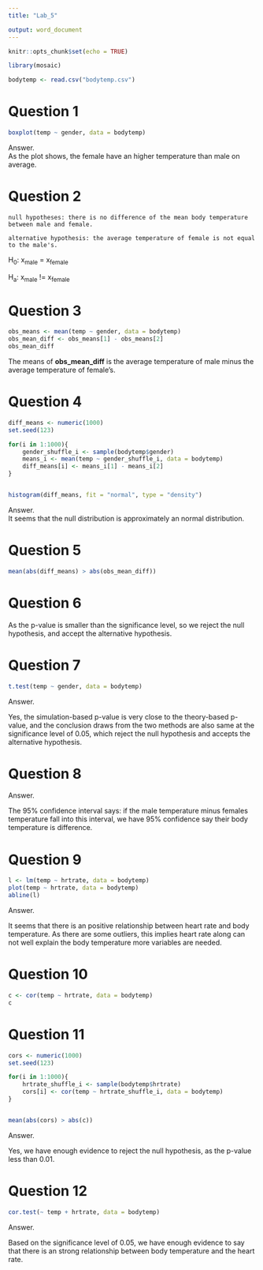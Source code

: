 ```yaml
---
title: "Lab_5"

output: word_document
---
```


```r
knitr::opts_chunk$set(echo = TRUE)
```

```r
library(mosaic)

bodytemp <- read.csv("bodytemp.csv")
```

# Question 1
```r
boxplot(temp ~ gender, data = bodytemp)
```

Answer.  
As the plot shows, the female have an higher temperature than male on average.  

# Question 2 
```
null hypotheses: there is no difference of the mean body temperature between male and female.

alternative hypothesis: the average temperature of female is not equal to the male's.  
```

H~0~: x~male~ = x~female~  

H~a~: x~male~ != x~female~  


# Question 3
```r
obs_means <- mean(temp ~ gender, data = bodytemp)
obs_mean_diff <- obs_means[1] - obs_means[2]
obs_mean_diff
```

The means of **obs_mean_diff** is the average temperature of male minus the average temperature of female's.  


# Question 4  
```r
diff_means <- numeric(1000)
set.seed(123)

for(i in 1:1000){
    gender_shuffle_i <- sample(bodytemp$gender)
    means_i <- mean(temp ~ gender_shuffle_i, data = bodytemp)
    diff_means[i] <- means_i[1] - means_i[2]
}


histogram(diff_means, fit = "normal", type = "density")
```

Answer.  
It seems that the null distribution is approximately an normal distribution.   


# Question 5 
```r
mean(abs(diff_means) > abs(obs_mean_diff))
```

# Question 6  
As the p-value is smaller than the significance level, so we reject the null hypothesis, and accept the alternative hypothesis.  


# Question 7  
```r
t.test(temp ~ gender, data = bodytemp)
```

Answer.  

Yes, the simulation-based p-value is very close to the theory-based p-value, and the conclusion draws from the two methods are also same at the significance level of 0.05, which reject the null hypothesis and accepts the alternative hypothesis.  

# Question 8
Answer.  

The 95% confidence interval says: if the male temperature minus females temperature fall into this interval, we have 95% confidence say their body temperature is difference.  


# Question 9  
```r
l <- lm(temp ~ hrtrate, data = bodytemp)
plot(temp ~ hrtrate, data = bodytemp)
abline(l)
```

Answer.  

It seems that there is an positive relationship between heart rate and body temperature. As there are some outliers, this implies heart rate along can not well explain the body temperature more variables are needed.  

# Question 10 
```r
c <- cor(temp ~ hrtrate, data = bodytemp)
c
```

# Question 11  
```r
cors <- numeric(1000)
set.seed(123)

for(i in 1:1000){
    hrtrate_shuffle_i <- sample(bodytemp$hrtrate)
    cors[i] <- cor(temp ~ hrtrate_shuffle_i, data = bodytemp)
}


mean(abs(cors) > abs(c))
```

Answer.  

Yes, we have enough evidence to reject the null hypothesis, as the p-value less than 0.01.  

# Question 12  
```r
cor.test(~ temp + hrtrate, data = bodytemp)
```

Answer.  

Based on the significance level of 0.05, we have enough evidence to say that there is an strong relationship between body temperature and the heart rate.  

